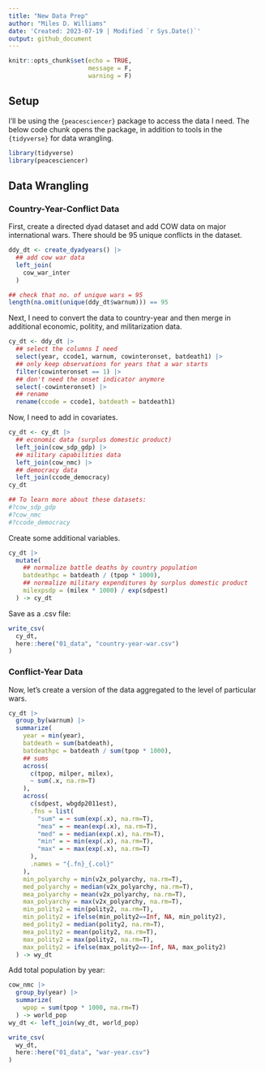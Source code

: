 ```yaml
---
title: "New Data Prep"
author: "Miles D. Williams"
date: 'Created: 2023-07-19 | Modified `r Sys.Date()`'
output: github_document
---
```


```r
knitr::opts_chunk$set(echo = TRUE,
                      message = F,
                      warning = F)
```

## Setup

I'll be using the `{peacesciencer}` package to access the data I need. The below code chunk opens the package, in addition to tools in the `{tidyverse}` for data wrangling.

```r
library(tidyverse)
library(peacesciencer)
```

## Data Wrangling

### Country-Year-Conflict Data

First, create a directed dyad dataset and add COW data on major international wars. There should be 95 unique conflicts in the dataset.

```r
ddy_dt <- create_dyadyears() |>
  ## add cow war data
  left_join(
    cow_war_inter
  )

## check that no. of unique wars = 95
length(na.omit(unique(ddy_dt$warnum))) == 95
```

Next, I need to convert the data to country-year and then merge in additional economic, politity, and militarization data.

```r
cy_dt <- ddy_dt |>
  ## select the columns I need
  select(year, ccode1, warnum, cowinteronset, batdeath1) |>
  ## only keep observations for years that a war starts
  filter(cowinteronset == 1) |>
  ## don't need the onset indicator anymore
  select(-cowinteronset) |>
  ## rename
  rename(ccode = ccode1, batdeath = batdeath1)
```

Now, I need to add in covariates.

```r
cy_dt <- cy_dt |>
  ## economic data (surplus domestic product)
  left_join(cow_sdp_gdp) |>
  ## military capabilities data
  left_join(cow_nmc) |>
  ## democracy data
  left_join(ccode_democracy)
cy_dt

## To learn more about these datasets:
#?cow_sdp_gdp
#?cow_nmc
#?ccode_democracy
```



Create some additional variables.

```r
cy_dt |>
  mutate(
    ## normalize battle deaths by country population
    batdeathpc = batdeath / (tpop * 1000),
    ## normalize military expenditures by surplus domestic product
    milexpsdp = (milex * 1000) / exp(sdpest)
  ) -> cy_dt
```

Save as a .csv file:

```r
write_csv(
  cy_dt,
  here::here("01_data", "country-year-war.csv")
)
```


### Conflict-Year Data

Now, let's create a version of the data aggregated to the level of particular wars.

```r
cy_dt |>
  group_by(warnum) |>
  summarize(
    year = min(year),
    batdeath = sum(batdeath),
    batdeathpc = batdeath / sum(tpop * 1000),
    ## sums
    across(
      c(tpop, milper, milex),
      ~ sum(.x, na.rm=T)
    ),
    across(
      c(sdpest, wbgdp2011est),
      .fns = list(
        "sum" = ~ sum(exp(.x), na.rm=T),
        "mea" = ~ mean(exp(.x), na.rm=T),
        "med" = ~ median(exp(.x), na.rm=T),
        "min" = ~ min(exp(.x), na.rm=T),
        "max" = ~ max(exp(.x), na.rm=T)
      ),
      .names = "{.fn}_{.col}"
    ),
    min_polyarchy = min(v2x_polyarchy, na.rm=T),
    med_polyarchy = median(v2x_polyarchy, na.rm=T),
    mea_polyarchy = mean(v2x_polyarchy, na.rm=T),
    max_polyarchy = max(v2x_polyarchy, na.rm=T),
    min_polity2 = min(polity2, na.rm=T),
    min_polity2 = ifelse(min_polity2==Inf, NA, min_polity2),
    med_polity2 = median(polity2, na.rm=T),
    mea_polity2 = mean(polity2, na.rm=T),
    max_polity2 = max(polity2, na.rm=T),
    max_polity2 = ifelse(max_polity2==-Inf, NA, max_polity2)
  ) -> wy_dt
```

Add total population by year:

```r
cow_nmc |>
  group_by(year) |>
  summarize(
    wpop = sum(tpop * 1000, na.rm=T)
  ) -> world_pop
wy_dt <- left_join(wy_dt, world_pop)
```

```r
write_csv(
  wy_dt,
  here::here("01_data", "war-year.csv")
)
```

